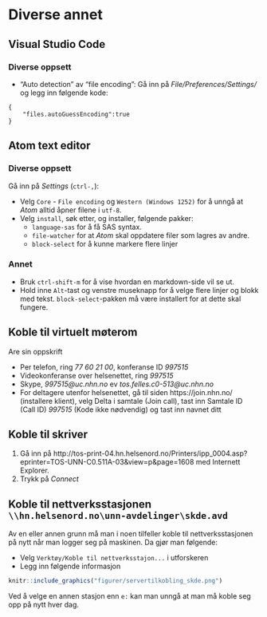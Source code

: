 # Diverse annet

## Visual Studio Code

### Diverse oppsett

- "Auto detection" av "file encoding": Gå inn på *File/Preferences/Settings/* og legg inn følgende kode:
```
{
    "files.autoGuessEncoding":true
}
```

## Atom text editor

### Diverse oppsett

Gå inn på *Settings* (`ctrl-,`):

- Velg `Core` - `File encoding` og `Western (Windows 1252)` for å unngå at
*Atom* alltid åpner filene i `utf-8`.
- Velg `install`, søk etter, og installer, følgende pakker:
  - `language-sas` for å få SAS syntax.
  - `file-watcher` for at *Atom* skal oppdatere filer som lagres av andre.
  - `block-select` for å kunne markere flere linjer

### Annet

- Bruk `ctrl-shift-m` for å vise hvordan en markdown-side vil se ut.
- Hold inne `Alt`-tast og venstre museknapp for å velge flere linjer og blokk
med tekst. `block-select`-pakken må være installert for at dette skal fungere.

## Koble til virtuelt møterom

Are sin oppskrift

- Per telefon, ring *77 60 21 00*, konferanse ID *997515*
- Videokonferanse over helsenettet, ring *997515*
- Skype, *997515@uc.nhn.no* ev *tos.felles.c0-513@uc.nhn.no*
- For deltagere utenfor helsenettet, gå til siden https://join.nhn.no/ (installere klient), velg Delta i samtale (Join call), tast inn Samtale ID (Call ID) *997515* (Kode ikke nødvendig) og tast inn navnet ditt




## Koble til skriver

1. Gå inn på http://tos-print-04.hn.helsenord.no/Printers/ipp_0004.asp?eprinter=TOS-UNN-C0.511A-03&view=p&page=1608 med Internett Explorer.
2. Trykk på *Connect*

## Koble til nettverksstasjonen `\\hn.helsenord.no\unn-avdelinger\skde.avd`

Av en eller annen grunn må man i noen tilfeller koble til nettverksstasjonen på nytt når man logger seg på maskinen. Da gjør man følgende:

- Velg `Verktøy/Koble til nettverksstajon...` i utforskeren
- Legg inn følgende informasjon

```r
knitr::include_graphics("figurer/servertilkobling_skde.png")
```

Ved å velge en annen stasjon enn `e:` kan man unngå at man må koble seg opp på nytt hver dag.
